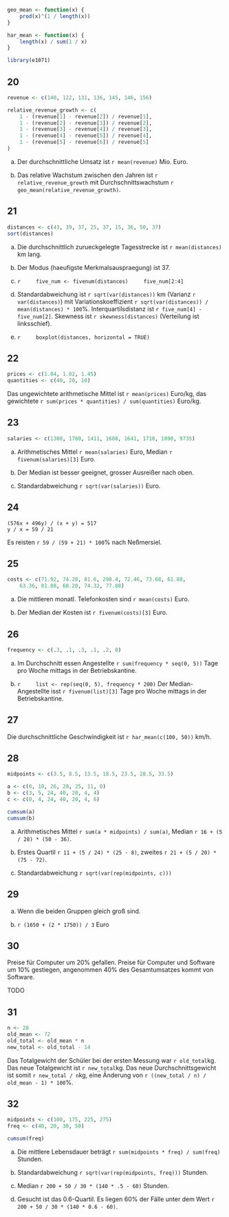 ```r
geo_mean <- function(x) {
    prod(x)^(1 / length(x))
}

har_mean <- function(x) {
    length(x) / sum(1 / x)
}

library(e1071)
```

## 20

```r
revenue <- c(140, 122, 131, 136, 145, 146, 156)

relative_revenue_growth <- c(
    1 - (revenue[1] - revenue[2]) / revenue[1],
    1 - (revenue[2] - revenue[3]) / revenue[2],
    1 - (revenue[3] - revenue[4]) / revenue[3],
    1 - (revenue[4] - revenue[5]) / revenue[4],
    1 - (revenue[5] - revenue[6]) / revenue[5]
)
```

a)
    Der durchschnittliche Umsatz ist `r mean(revenue)` Mio. Euro.

b)
    Das relative Wachstum zwischen den Jahren ist
    ```r
    relative_revenue_growth
    ```
    mit Durchschnittswachstum `r geo_mean(relative_revenue_growth)`.

## 21

```r
distances <- c(43, 39, 37, 25, 37, 15, 36, 50, 37)
sort(distances)
```

a)
    Die durchschnittlich zurueckgelegte Tagesstrecke ist `r mean(distances)` km lang.

b)
    Der Modus (haeufigste Merkmalsauspraegung) ist 37.

c)
    ```r
    five_num <- fivenum(distances)
    five_num[2:4]
    ```

d)
    Standardabweichung ist `r sqrt(var(distances))` km (Varianz `r var(distances)`) mit Variationskoeffizient `r sqrt(var(distances)) / mean(distances) * 100`%. Interquartilsdistanz ist `r five_num[4] - five_num[2]`. Skewness ist `r skewness(distances)` (Verteilung ist linksschief).

e)
    ```r
    boxplot(distances, horizontal = TRUE)
    ```

## 22

```r
prices <- c(1.04, 1.02, 1.45)
quantities <- c(40, 20, 10)
```

Das ungewichtete arithmetische Mittel ist `r mean(prices)` Euro/kg, das gewichtete `r sum(prices * quantities) / sum(quantities)` Euro/kg.

## 23

```r
salaries <- c(1380, 1780, 1411, 1688, 1641, 1710, 1890, 9735)
```

a)
    Arithmetisches Mittel `r mean(salaries)` Euro, Median `r fivenum(salaries)[3]` Euro.

b)
    Der Median ist besser geeignet, grosser Ausreißer nach oben.

c)
    Standardabweichung `r sqrt(var(salaries))` Euro.

## 24

```
(576x + 496y) / (x + y) = 517
y / x = 59 / 21
```

Es reisten `r 59 / (59 + 21) * 100`% nach Neßmersiel.

## 25

```r
costs <- c(71.92, 74.20, 81.6, 298.4, 72.46, 73.68, 61.88,
    63.36, 81.08, 68.20, 74.32, 77.88)
```

a)
    Die mittleren monatl. Telefonkosten sind `r mean(costs)` Euro.

b)
    Der Median der Kosten ist `r fivenum(costs)[3]` Euro.

## 26

```r
frequency <- c(.3, .1, .3, .1, .2, 0)
```

a)
    Im Durchschnitt essen Angestellte `r sum(frequency * seq(0, 5))` Tage pro Woche mittags in der Betriebskantine.

b)
    ```r
    list <- rep(seq(0, 5), frequency * 200)
    ```
    Der Median-Angestellte isst `r fivenum(list)[3]` Tage pro Woche mittags in der Betriebskantine.

## 27

Die durchschnittliche Geschwindigkeit ist `r har_mean(c(100, 50))` km/h.

## 28

```r
midpoints <- c(3.5, 8.5, 13.5, 18.5, 23.5, 28.5, 33.5)

a <- c(0, 10, 26, 28, 25, 11, 0)
b <- c(3, 5, 24, 40, 20, 4, 4)
c <- c(0, 4, 24, 40, 20, 4, 6)

cumsum(a)
cumsum(b)
```

a)
    Arithmetisches Mittel `r sum(a * midpoints) / sum(a)`, Median `r 16 + (5 / 28) * (50 - 36)`.

b)
    Erstes Quartil `r 11 + (5 / 24) * (25 - 8)`, zweites `r 21 + (5 / 20) * (75 - 72)`.

c)
    Standardabweichung `r sqrt(var(rep(midpoints, c)))`

## 29

a)
    Wenn die beiden Gruppen gleich groß sind.

b)
    `r (1650 + (2 * 1750)) / 3` Euro

## 30

Preise für Computer um 20% gefallen. Preise für Computer und Software um 10% gestiegen, angenommen 40% des Gesamtumsatzes kommt von Software.

TODO

## 31

```r
n <- 28
old_mean <- 72
old_total <- old_mean * n
new_total <- old_total - 14
```

Das Totalgewicht der Schüler bei der ersten Messung war `r old_total`kg. Das neue Totalgewicht ist `r new_total`kg. Das neue Durchschnittsgewicht ist somit `r new_total / n`kg, eine Änderung von `r ((new_total / n) / old_mean - 1) * 100`%.

## 32

```r
midpoints <- c(100, 175, 225, 275)
freq <- c(40, 20, 30, 50)

cumsum(freq)
```

a)
    Die mittlere Lebensdauer beträgt `r sum(midpoints * freq) / sum(freq)` Stunden.

b)
    Standardabweichung `r sqrt(var(rep(midpoints, freq)))` Stunden.

c)
    Median `r 200 + 50 / 30 * (140 * .5 - 60)` Stunden.

d)
    Gesucht ist das 0.6-Quartil. Es liegen 60% der Fälle unter dem Wert `r 200 + 50 / 30 * (140 * 0.6 - 60)`.